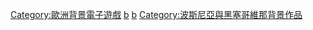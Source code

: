 [[Category:歐洲背景電子遊戲|Category:歐洲背景電子遊戲]]
[[Category:各国背景电子游戏|b]]
[[Category:欧洲各国背景电子游戏|b]]
[[Category:波斯尼亞與黑塞哥維那背景作品|Category:波斯尼亞與黑塞哥維那背景作品]]